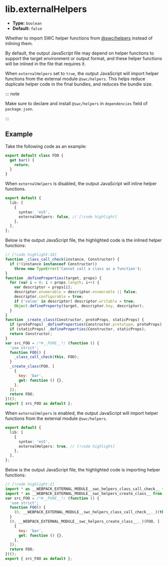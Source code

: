 # lib.externalHelpers

- **Type:** `boolean`
- **Default:** `false`

Whether to import SWC helper functions from [@swc/helpers](https://www.npmjs.com/package/@swc/helpers) instead of inlining them.

By default, the output JavaScript file may depend on helper functions to support the target environment or output format, and these helper functions will be inlined in the file that requires it.

When `externalHelpers` set to `true`, the output JavaScript will import helper functions from the external module `@swc/helpers`. This helps reduce duplicate helper code in the final bundles, and reduces the bundle size.

::: note

Make sure to declare and install `@swc/helpers` in `dependencies` field of `package.json`.

:::

## Example

Take the following code as an example:

```ts title="index.ts"
export default class FOO {
  get bar() {
    return;
  }
}
```

When `externalHelpers` is disabled, the output JavaScript will inline helper functions.

```ts title="rslib.config.ts"
export default {
  lib: [
    {
      syntax: 'es5',
      externalHelpers: false, // [!code highlight]
    },
  ],
};
```

Below is the output JavaScript file, the highlighted code is the inlined helper functions:

```js title="index.js"
// [!code highlight:18]
function _class_call_check(instance, Constructor) {
  if (!(instance instanceof Constructor))
    throw new TypeError('Cannot call a class as a function');
}
function _defineProperties(target, props) {
  for (var i = 0; i < props.length; i++) {
    var descriptor = props[i];
    descriptor.enumerable = descriptor.enumerable || false;
    descriptor.configurable = true;
    if ('value' in descriptor) descriptor.writable = true;
    Object.defineProperty(target, descriptor.key, descriptor);
  }
}
function _create_class(Constructor, protoProps, staticProps) {
  if (protoProps) _defineProperties(Constructor.prototype, protoProps);
  if (staticProps) _defineProperties(Constructor, staticProps);
  return Constructor;
}
var src_FOO = /*#__PURE__*/ (function () {
  'use strict';
  function FOO() {
    _class_call_check(this, FOO);
  }
  _create_class(FOO, [
    {
      key: 'bar',
      get: function () {},
    },
  ]);
  return FOO;
})();
export { src_FOO as default };
```

When `externalHelpers` is enabled, the output JavaScript will import helper functions from the external module `@swc/helpers`.

```ts title="rslib.config.ts"
export default {
  lib: [
    {
      syntax: 'es5',
      externalHelpers: true, // [!code highlight]
    },
  ],
};
```

Below is the output JavaScript file, the highlighted code is importing helper functions:

```js title="index.js"
// [!code highlight:2]
import * as __WEBPACK_EXTERNAL_MODULE__swc_helpers_class_call_check__ from '@swc/helpers/_/_class_call_check';
import * as __WEBPACK_EXTERNAL_MODULE__swc_helpers_create_class__ from '@swc/helpers/_/_create_class';
var src_FOO = /*#__PURE__*/ (function () {
  'use strict';
  function FOO() {
    (0, __WEBPACK_EXTERNAL_MODULE__swc_helpers_class_call_check__._)(this, FOO);
  }
  (0, __WEBPACK_EXTERNAL_MODULE__swc_helpers_create_class__._)(FOO, [
    {
      key: 'bar',
      get: function () {},
    },
  ]);
  return FOO;
})();
export { src_FOO as default };
```

